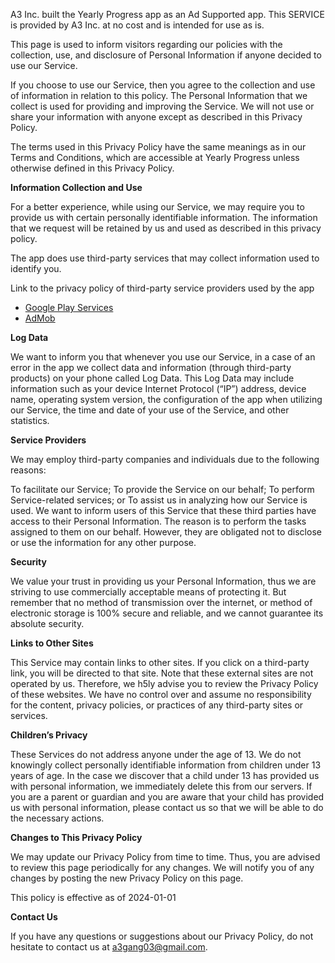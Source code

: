 A3 Inc. built the Yearly Progress app as an Ad Supported app. This SERVICE is provided by A3 Inc. at no cost and is intended for use as is.

This page is used to inform visitors regarding our policies with the collection, use, and disclosure of Personal Information if anyone decided to use our Service.

If you choose to use our Service, then you agree to the collection and use of information in relation to this policy. The Personal Information that we collect is used for providing and improving the Service. We will not use or share your information with anyone except as described in this Privacy Policy.

The terms used in this Privacy Policy have the same meanings as in our Terms and Conditions, which are accessible at Yearly Progress unless otherwise defined in this Privacy Policy.

**Information Collection and Use**

For a better experience, while using our Service, we may require you to provide us with certain personally identifiable information. The information that we request will be retained by us and used as described in this privacy policy.

The app does use third-party services that may collect information used to identify you.

Link to the privacy policy of third-party service providers used by the app


- [Google Play Services](https://www.google.com/policies/privacy/)
- [AdMob](https://support.google.com/admob/answer/6128543?hl=en)

**Log Data**

We want to inform you that whenever you use our Service, in a case of an error in the app we collect data and information (through third-party products) on your phone called Log Data. This Log Data may include information such as your device Internet Protocol (“IP”) address, device name, operating system version, the configuration of the app when utilizing our Service, the time and date of your use of the Service, and other statistics.

**Service Providers**

We may employ third-party companies and individuals due to the following reasons:

To facilitate our Service;
To provide the Service on our behalf;
To perform Service-related services; or
To assist us in analyzing how our Service is used.
We want to inform users of this Service that these third parties have access to their Personal Information. The reason is to perform the tasks assigned to them on our behalf. However, they are obligated not to disclose or use the information for any other purpose.

**Security**

We value your trust in providing us your Personal Information, thus we are striving to use commercially acceptable means of protecting it. But remember that no method of transmission over the internet, or method of electronic storage is 100% secure and reliable, and we cannot guarantee its absolute security.

**Links to Other Sites**

This Service may contain links to other sites. If you click on a third-party link, you will be directed to that site. Note that these external sites are not operated by us. Therefore, we h5ly advise you to review the Privacy Policy of these websites. We have no control over and assume no responsibility for the content, privacy policies, or practices of any third-party sites or services.

**Children’s Privacy**

These Services do not address anyone under the age of 13. We do not knowingly collect personally identifiable information from children under 13 years of age. In the case we discover that a child under 13 has provided us with personal information, we immediately delete this from our servers. If you are a parent or guardian and you are aware that your child has provided us with personal information, please contact us so that we will be able to do the necessary actions.

**Changes to This Privacy Policy**

We may update our Privacy Policy from time to time. Thus, you are advised to review this page periodically for any changes. We will notify you of any changes by posting the new Privacy Policy on this page.

This policy is effective as of 2024-01-01

**Contact Us**

If you have any questions or suggestions about our Privacy Policy, do not hesitate to contact us at 
[a3gang03@gmail.com](mailto:a3gang03@gmail.com).
